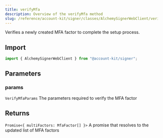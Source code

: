```yaml
---
title: verifyMfa
description: Overview of the verifyMfa method
slug: /reference/account-kit/signer/classes/AlchemySignerWebClient/verifyMfa
---
```



Verifies a newly created MFA factor to complete the setup process.

## Import

```ts
import { AlchemySignerWebClient } from "@account-kit/signer";
```

## Parameters

### params

`VerifyMfaParams`
The parameters required to verify the MFA factor

## Returns

`Promise<{ multiFactors: MfaFactor[] }>`
A promise that resolves to the updated list of MFA factors
